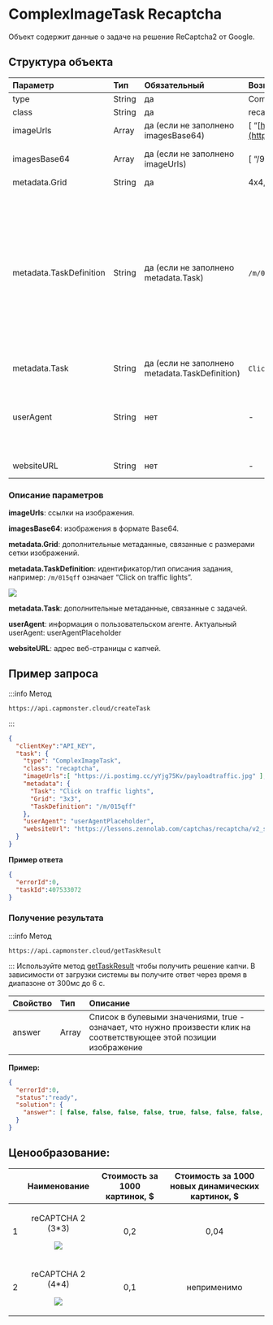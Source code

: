 ﻿---
sidebar_position: 8
sidebar_label: ComplexImageTask Recaptcha
---


# ComplexImageTask Recaptcha
Объект содержит данные о задаче на решение ReCaptcha2 от Google.

## **Структура объекта**

|**Параметр**|**Тип**|**Обязательный**|**Возможные значения**|**Описание**|
| :- | :- | :- | :- | :- |
|type|String|да|ComplexImageTask|Определяет тип объекта задачи.|
|class|String|да|recaptcha|Определяет класс объекта задачи.|
|imageUrls|Array|да (если не заполнено imagesBase64)|[ “[https://i.postimg.cc/yYjg75Kv/img1.jpg](https://i.postimg.cc/yYjg75Kv/payloadtraffic.jpg)”]|Цельное изображение 4x4, [3x3](https://i.postimg.cc/yYjg75Kv/payloadtraffic.jpg) или новой части капчи 1x1 (в массиве).|
|imagesBase64|Array|да (если не заполнено imageUrls)|[ “/9j/4AAQSkZJRgABAQEAAAAAAAD…”]|Цельное изображение 4x4, [3x3](https://i.postimg.cc/yYjg75Kv/payloadtraffic.jpg) или новой части капчи 1x1 в формате base64 (в массиве).|
|metadata.Grid|String|да|4x4, 3x3, 1x1|Размер сетки с изображениями.|
|metadata.TaskDefinition|String|да (если не заполнено metadata.Task)|`/m/015qff` и другие|<p>Техническое значение, определяющее тип задания</p><p>**Как получить TaskDefinition**</p><p>Данные можно найти в ответах на запросы `/recaptcha/{recaptchaApi}/reload` или `/recaptcha/{recaptchaApi}/userverify`, где recaptchaApi - это "enterprise" или "api2" в зависимости от типа Recaptcha. В ответе лежит json, в котором можно взять список TaskDefinition-ов для подгруженных капч.</p>|
|metadata.Task|String|да (если не заполнено metadata.TaskDefinition)|`Click on traffic lights` и другие|Текст задания (<u>на английском</u>).|
|userAgent|String|нет|-|User-Agent браузера, используемый при загрузке изображений, если были переданы ссылки в imageUrls. Необходимо использовать подпись современного браузера, иначе Google будет возвращать ошибку, требуя обновить браузер.|
|websiteURL|String|нет|-|Адрес страницы, на которой решается капча.|

### **Описание параметров**

**imageUrls**: ссылки на изображения.

**imagesBase64**: изображения в формате Base64.

**metadata.Grid**: дополнительные метаданные, связанные с размерами сетки изображений.

**metadata.TaskDefinition**: идентификатор/тип описания задания, например: `/m/015qff` означает “Click on traffic lights”. 

![](taskdefinition.png)

**metadata.Task**: дополнительные метаданные, связанные с задачей.

**userAgent**: информация о пользовательском агенте. Актуальный userAgent: userAgentPlaceholder

**websiteURL**: адрес веб-страницы с капчей. 

## **Пример запроса**

:::info Метод
```http
https://api.capmonster.cloud/createTask
```
:::
```json
{
  "clientKey":"API_KEY",
  "task": {
    "type": "ComplexImageTask",
    "class": "recaptcha",
    "imageUrls":[ "https://i.postimg.cc/yYjg75Kv/payloadtraffic.jpg" ],
    "metadata": {
      "Task": "Click on traffic lights",
      "Grid": "3x3",
      "TaskDefinition": "/m/015qff"
    },
    "userAgent": "userAgentPlaceholder",
    "websiteUrl": "https://lessons.zennolab.com/captchas/recaptcha/v2_simple.php?level=middle"
  }
}
```



**Пример ответа**
```json
{
  "errorId":0,
  "taskId":407533072
}
```
### **Получение результата**
:::info Метод
```http
https://api.capmonster.cloud/getTaskResult
```
:::
Используйте метод [getTaskResult](../api/methods/get-task-result.md) чтобы получить решение капчи. В зависимости от загрузки системы вы получите ответ через время в диапазоне от 300мс до 6 с.

|**Свойство**|**Тип**|**Описание**|
| :- | :- | :- |
|answer|Array|Список в булевыми значениями, true - означает, что нужно произвести клик на соответствующее этой позиции изображение|

**Пример:**
```json
{
  "errorId":0,
  "status":"ready",
  "solution": {
    "answer": [ false, false, false, false, true, false, false, false, false ]
  }
}
```

## **Ценообразование**: 

||**Наименование**|**Стоимость за 1000 картинок, $**|**Стоимость за 1000 новых динамических картинок, $**|
| :-: | :-: | :-: | :-: |
|1|<p>reCAPTCHA 2 (3\*3)</p><p>![](Aspose.Words.3eba36bc-cab6-486e-9e8f-1e38b225e806.001.png)</p><p></p>|0,2|0,04 |
|2|<p>reCAPTCHA 2 (4\*4)</p><p>![](Aspose.Words.3eba36bc-cab6-486e-9e8f-1e38b225e806.002.png)</p>|0,1|неприменимо |

